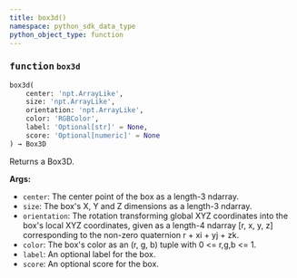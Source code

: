 ```yaml
---
title: box3d()
namespace: python_sdk_data_type
python_object_type: function
---
```


<Card title="View the source code" href="https://github.com/wandb/wandb/blob/main/wandb/sdk/data_types/object_3d.py" icon="github"/>




### <kbd>function</kbd> `box3d`

```python
box3d(
    center: 'npt.ArrayLike',
    size: 'npt.ArrayLike',
    orientation: 'npt.ArrayLike',
    color: 'RGBColor',
    label: 'Optional[str]' = None,
    score: 'Optional[numeric]' = None
) → Box3D
```

Returns a Box3D. 



**Args:**
 
 - `center`:  The center point of the box as a length-3 ndarray. 
 - `size`:  The box's X, Y and Z dimensions as a length-3 ndarray. 
 - `orientation`:  The rotation transforming global XYZ coordinates  into the box's local XYZ coordinates, given as a length-4  ndarray [r, x, y, z] corresponding to the non-zero quaternion  r + xi + yj + zk. 
 - `color`:  The box's color as an (r, g, b) tuple with 0 \<= r,g,b \<= 1. 
 - `label`:  An optional label for the box. 
 - `score`:  An optional score for the box. 
